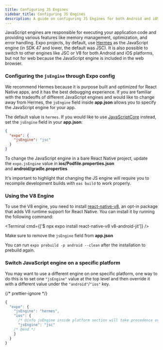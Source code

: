 ```yaml
---
title: Configuring JS Engines
sidebar_title: Configuring JS Engines
description: A guide on configuring JS Engines for both Android and iOS in an Expo project.
---
```



JavaScript engines are responsible for executing your application code and providing various features like memory management, optimization, and error handling. Expo projects, by default, use [Hermes](https://hermesengine.dev/) as the JavaScript engine (in SDK 47 and lower, the default was JSC). It is also possible to switch to other engines like JSC or V8 for both Android and iOS platforms, but not for web because the JavaScript engine is included in the web browser.

### Configuring the `jsEngine` through Expo config

We recommend Hermes because it is purpose built and optimized for React Native apps, and it has the best debugging experience. If you are familiar with the tradeoffs of different JavaScript engines and would like to change away from Hermes, the `jsEngine` field inside **app.json** allows you to specify the JavaScript engine for your app.

The default value is `hermes`. If you would like to use [JavaScriptCore](https://developer.apple.com/documentation/javascriptcore) instead, set the `jsEngine` field in your **app.json**:

```json
{
  "expo": {
    "jsEngine": "jsc"
  }
}
```

<Collapsible summary="Are you using the bare workflow?">

To change the JavaScript engine in a bare React Native project, update the `expo.jsEngine` value in **ios/Podfile.properties.json** and **android/gradle.properties**

</Collapsible>

It's important to highlight that changing the JS engine will require you to recompile development builds with `eas build` to work properly.

### Using the V8 Engine

To use the V8 engine, you need to install [react-native-v8](https://github.com/Kudo/react-native-v8), an opt-in package that adds V8 runtime support for React Native. You can install it by running the following command:

<Terminal cmd={['$ npx expo install react-native-v8 v8-android-jit']} />

Make sure to remove the `jsEngine` field from **app.json**

<Collapsible summary="Are you using the bare workflow?">

You can run `expo prebuild -p android --clean` after the installation to prebuild again.

</Collapsible>

### Switch JavaScript engine on a specific platform

You may want to use a different engine on one specific platform, one way to do this is to set one `"jsEngine"` value at the top level and then override it with a different value under the `"android"`/`"ios"` key.

{/* prettier-ignore */}
```js
{
  "expo": {
    "jsEngine": "hermes",
    "ios": {
      /* @info jsEngine inside platform section will take precedence over the common field */
      "jsEngine": "jsc"
    /* @end */
    }
  }
}
```
